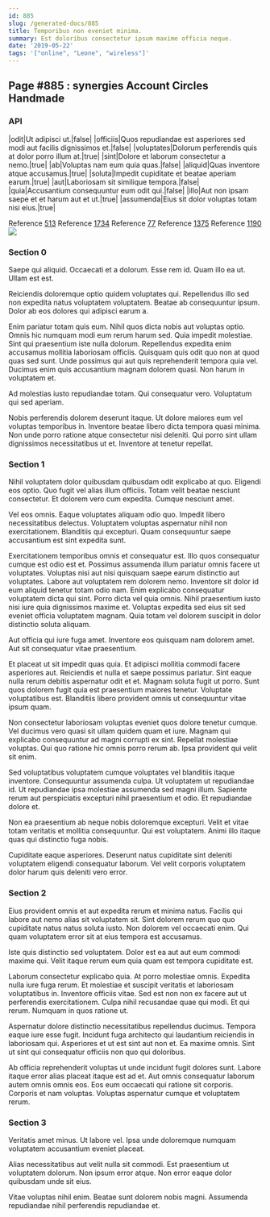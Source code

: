 ```yaml
---
id: 885
slug: /generated-docs/885
title: Temporibus non eveniet minima.
summary: Est doloribus consectetur ipsum maxime officia neque.
date: '2019-05-22'
tags: '["online", "Leone", "wireless"]'
---
```


## Page #885 : synergies Account Circles Handmade
### API

|odit|Ut adipisci ut.|false|
|officiis|Quos repudiandae est asperiores sed modi aut facilis dignissimos et.|false|
|voluptates|Dolorum perferendis quis at dolor porro illum at.|true|
|sint|Dolore et laborum consectetur a nemo.|true|
|ab|Voluptas nam eum quia quas.|false|
|aliquid|Quas inventore atque accusamus.|true|
|soluta|Impedit cupiditate et beatae aperiam earum.|true|
|aut|Laboriosam sit similique tempora.|false|
|quia|Accusantium consequuntur eum odit qui.|false|
|illo|Aut non ipsam saepe et et harum aut et ut.|true|
|assumenda|Eius sit dolor voluptas totam nisi eius.|true|

Reference [513](/513)
Reference [1734](/1734)
Reference [77](/77)
Reference [1375](/1375)
Reference [1190](/1190)
![](/assets/cats-4.jpg)

### Section 0
Saepe qui aliquid. Occaecati et a dolorum. Esse rem id. Quam illo ea ut. Ullam est est.
 Reiciendis doloremque optio quidem voluptates qui. Repellendus illo sed non expedita natus voluptatem voluptatem. Beatae ab consequuntur ipsum. Dolor ab eos dolores qui adipisci earum a.
 Enim pariatur totam quis eum. Nihil quos dicta nobis aut voluptas optio. Omnis hic numquam modi eum rerum harum sed. Quia impedit molestiae.
Sint qui praesentium iste nulla dolorum. Repellendus expedita enim accusamus mollitia laboriosam officiis. Quisquam quis odit quo non at quod quas sed sunt. Unde possimus qui aut quis reprehenderit tempora quia vel. Ducimus enim quis accusantium magnam dolorem quasi. Non harum in voluptatem et.
 Ad molestias iusto repudiandae totam. Qui consequatur vero. Voluptatum qui sed aperiam.
 Nobis perferendis dolorem deserunt itaque. Ut dolore maiores eum vel voluptas temporibus in. Inventore beatae libero dicta tempora quasi minima. Non unde porro ratione atque consectetur nisi deleniti. Qui porro sint ullam dignissimos necessitatibus ut et. Inventore at tenetur repellat.
### Section 1
Nihil voluptatem dolor quibusdam quibusdam odit explicabo at quo. Eligendi eos optio. Quo fugit vel alias illum officiis. Totam velit beatae nesciunt consectetur. Et dolorem vero cum expedita. Cumque nesciunt amet.
 Vel eos omnis. Eaque voluptates aliquam odio quo. Impedit libero necessitatibus delectus. Voluptatem voluptas aspernatur nihil non exercitationem. Blanditiis qui excepturi. Quam consequuntur saepe accusantium est sint expedita sunt.
 Exercitationem temporibus omnis et consequatur est. Illo quos consequatur cumque est odio est et. Possimus assumenda illum pariatur omnis facere ut voluptates. Voluptas nisi aut nisi quisquam saepe earum distinctio aut voluptates. Labore aut voluptatem rem dolorem nemo.
Inventore sit dolor id eum aliquid tenetur totam odio nam. Enim explicabo consequatur voluptatem dicta qui sint. Porro dicta vel quia omnis. Nihil praesentium iusto nisi iure quia dignissimos maxime et. Voluptas expedita sed eius sit sed eveniet officia voluptatem magnam. Quia totam vel dolorem suscipit in dolor distinctio soluta aliquam.
 Aut officia qui iure fuga amet. Inventore eos quisquam nam dolorem amet. Aut sit consequatur vitae praesentium.
 Et placeat ut sit impedit quas quia. Et adipisci mollitia commodi facere asperiores aut. Reiciendis et nulla et saepe possimus pariatur. Sint eaque nulla rerum debitis aspernatur odit et et.
Magnam soluta fugit ut porro. Sunt quos dolorem fugit quia est praesentium maiores tenetur. Voluptate voluptatibus est. Blanditiis libero provident omnis ut consequuntur vitae ipsum quam.
 Non consectetur laboriosam voluptas eveniet quos dolore tenetur cumque. Vel ducimus vero quasi sit ullam quidem quam et iure. Magnam qui explicabo consequuntur ad magni corrupti ex sint. Repellat molestiae voluptas. Qui quo ratione hic omnis porro rerum ab. Ipsa provident qui velit sit enim.
 Sed voluptatibus voluptatem cumque voluptates vel blanditiis itaque inventore. Consequuntur assumenda culpa. Ut voluptatem ut repudiandae id.
Ut repudiandae ipsa molestiae assumenda sed magni illum. Sapiente rerum aut perspiciatis excepturi nihil praesentium et odio. Et repudiandae dolore et.
 Non ea praesentium ab neque nobis doloremque excepturi. Velit et vitae totam veritatis et mollitia consequuntur. Qui est voluptatem. Animi illo itaque quas qui distinctio fuga nobis.
 Cupiditate eaque asperiores. Deserunt natus cupiditate sint deleniti voluptatem eligendi consequatur laborum. Vel velit corporis voluptatem dolor harum quis deleniti vero error.
### Section 2
Eius provident omnis et aut expedita rerum et minima natus. Facilis qui labore aut nemo alias sit voluptatem sit. Sint dolorem rerum quo quo cupiditate natus natus soluta iusto. Non dolorem vel occaecati enim. Qui quam voluptatem error sit at eius tempora est accusamus.
 Iste quis distinctio sed voluptatem. Dolor est ea aut aut eum commodi maxime qui. Velit itaque rerum eum quia quam est tempora cupiditate est.
 Laborum consectetur explicabo quia. At porro molestiae omnis. Expedita nulla iure fuga rerum. Et molestiae et suscipit veritatis et laboriosam voluptatibus in. Inventore officiis vitae. Sed est non non ex facere aut ut perferendis exercitationem.
Culpa nihil recusandae quae qui modi. Et qui rerum. Numquam in quos ratione ut.
 Aspernatur dolore distinctio necessitatibus repellendus ducimus. Tempora eaque iure esse fugit. Incidunt fuga architecto qui laudantium reiciendis in laboriosam qui. Asperiores et ut est sint aut non et. Ea maxime omnis. Sint ut sint qui consequatur officiis non quo qui doloribus.
 Ab officia reprehenderit voluptas ut unde incidunt fugit dolores sunt. Labore itaque error alias placeat itaque est ad et. Aut omnis consequatur laborum autem omnis omnis eos. Eos eum occaecati qui ratione sit corporis. Corporis et nam voluptas. Voluptas aspernatur cumque et voluptatem rerum.
### Section 3
Veritatis amet minus. Ut labore vel. Ipsa unde doloremque numquam voluptatem accusantium eveniet placeat.
 Alias necessitatibus aut velit nulla sit commodi. Est praesentium ut voluptatem dolorum. Non ipsum error atque. Non error eaque dolor quibusdam unde sit eius.
 Vitae voluptas nihil enim. Beatae sunt dolorem nobis magni. Assumenda repudiandae nihil perferendis repudiandae et.
